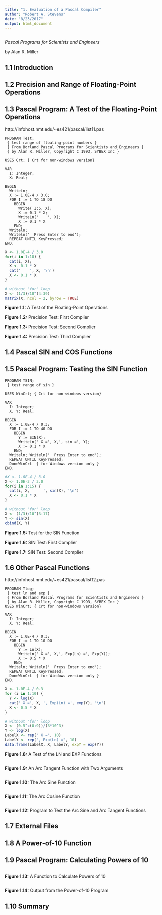 ```yaml
---
title: "1. Evaluation of a Pascal Compiler"
author: "Robert A. Stevens"
date: "8/23/2017"
output: html_document
---
```


```r

```

*Pascal Programs for Scientists and Engineers*

by Alan R. Miller

## 1.1 Introduction

## 1.2 Precision and Range of Floating-Point Operations

## 1.3 Pascal Program: A Test of the Floating-Point Operations

http://infohost.nmt.edu/~es421/pascal/list11.pas

```
PROGRAM Test;
 { test range of floating-point numbers }
 { From Borland Pascal Programs for Scientists and Engineers }
 { by Alan R. Miller, Copyright C 1993, SYBEX Inc }

USES Crt; { Crt for non-windows version}

VAR
  I: Integer;
  X: Real;

BEGIN
  WriteLn;
  X := 1.0E-4 / 3.0;
  FOR I := 1 TO 18 DO
    BEGIN
      Write( I:5, X);
      X := 0.1 * X;
      WriteLn('    ', X);
      X := 0.1 * X
    END;
  Writeln;
  Writeln('  Press Enter to end');
  REPEAT UNTIL KeyPressed;
END.
```

```r
X <- 1.0E-4 / 3.0
for(i in 1:18) {
  cat(i, X);
  X <- 0.1 * X
  cat('    ', X, '\n')
  X <- 0.1 * X
}

# without "for" loop
X <- (1/3)/10^(4:39)
matrix(X, ncol = 2, byrow = TRUE)
```

**Figure 1.1:** A Test of the Floating-Point Operations

**Figure 1.2:** Precision Test: First Complier

**Figure 1.3:** Precision Test: Second Complier

**Figure 1.4:** Precision Test: Third Complier

## 1.4 Pascal SIN and COS Functions

## 1.5 Pascal Program: Testing the SIN Function

```
PROGRAM TSIN;
 { test range of sin }

USES WinCrt; { Crt for non-windows version}

VAR
  I: Integer;
  X, Y: Real;

BEGIN
  X := 1.0E-4 / 0.3;
  FOR I := 1 TO 40 DO
    BEGIN
      Y := SIN(X);
      WriteLn(' X =', X,', sin =', Y);
      X := 0.1 * X
    END;
  Writeln; Writeln('  Press Enter to end');
  REPEAT UNTIL KeyPressed; 
  DoneWinCrt  { for Windows version only }
END.
```

```r
#X <- 1.0E-4 / 3.0
X <- 1.0E-3 / 3.0
for(i in 1:15) {
  cat(i, X, '    ', sin(X), '\n')
  X <- 0.1 * X
}

# without "for" loop
X <- (1/3)/10^(3:17)
Y <- sin(X)
cbind(X, Y)
```

**Figure 1.5:** Test for the SIN Function

**Figure 1.6:** SIN Test: First Complier

**Figure 1.7:** SIN Test: Second Complier

## 1.6 Other Pascal Functions

http://infohost.nmt.edu/~es421/pascal/list12.pas

```
PROGRAM Tlog;
 { test ln and exp }
 { From Borland Pascal Programs for Scientists and Engineers }
 { by Alan R. Miller, Copyright C 1993, SYBEX Inc }
USES WinCrt; { Crt for non-windows version}

VAR
  I: Integer;
  X, Y: Real;

BEGIN
  X := 1.0E-4 / 0.3;
  FOR I := 1 TO 10 DO
    BEGIN
      Y := Ln(X);
      WriteLn(' X =', X,', Exp(Ln) =', Exp(Y));
      X := 0.5 * X
    END;
  Writeln; Writeln('  Press Enter to end');
  REPEAT UNTIL KeyPressed; 
  DoneWinCrt  { for Windows version only }
END.
```

```r
X <- 1.0E-4 / 0.3
for (i in 1:10) {
  Y <- log(X)
  cat(' X =', X, ', Exp(Ln) =', exp(Y), "\n")
  X <- 0.5 * X
}

# without "for" loop
X <- (0.5^c(0:9))/(3*10^3)
Y <- log(X)
LabelX <- rep(" X =", 10)
LabelY <- rep(", Exp(Ln) =", 10)
data.frame(LabelX, X, LabelY, expY = exp(Y))
```

**Figure 1.8:** A Test of the LN and EXP Functions

```r

```

**Figure 1.9:** An Arc Tangent Function with Two Arguments

```r

```

**Figure 1.10:** The Arc Sine Function

```r

```

**Figure 1.11:** The Arc Cosine Function

```r

```

**Figure 1.12:** Program to Test the Arc Sine and Arc Tangent Functions

## 1.7 External Files

## 1.8 A Power-of-10 Function

## 1.9 Pascal Program: Calculating Powers of 10

```r

```

**Figure 1.13:** A Function to Calculate Powers of 10

```r

```

**Figure 1.14:** Output from the Power-of-10 Program

## 1.10 Summary
